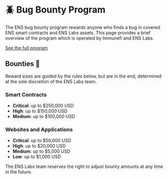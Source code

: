 
# 🪲 Bug Bounty Program

The ENS bug bounty program rewards anyone who finds a bug in covered ENS smart contracts and ENS Labs assets. This page provides a brief overview of the program which is operated by Immunefi and ENS Labs.

[See the full program](https://immunefi.com/bug-bounty/ens)

## Bounties 💸

Reward sizes are guided by the rules below, but are in the end, determined at the sole discretion of the ENS Labs team.

### Smart Contracts

- **Critical**: up to $250,000 USD
- **High**: up to $150,000 USD
- **Medium**: up to $100,000 USD

### Websites and Applications

- **Critical**: up to $50,000 USD
- **High**: up to $20,000 USD
- **Medium**: up to $5,000 USD
- **Low**: up to $1,000 USD

The ENS Labs team reserves the right to adjust bounty amounts at any time in the future.
